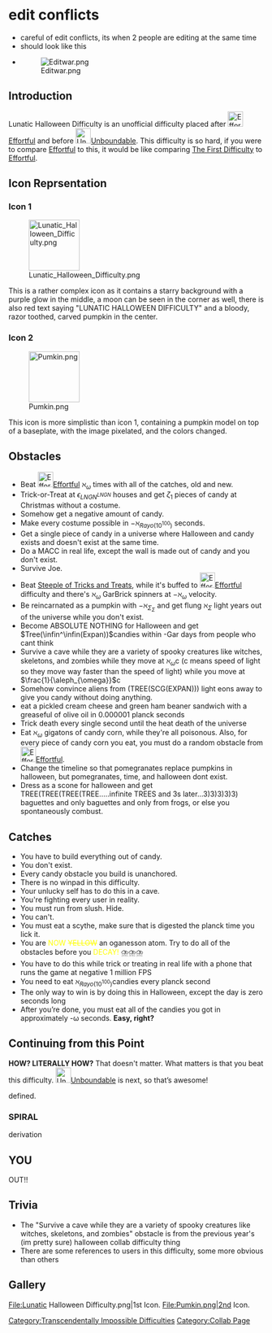 =edit conflicts=
*careful of edit conflicts, its when 2 people are editing at the same time
*should look like this
*[[File:Editwar.png]]

{{EventDifficulty}}{{Collaboration}}{{Transcendentally Impossible}}{{NewDifficultyInfobox|image1=<gallery>Pumkin.png|Icon 2
Lunatic Halloween Difficulty.png|Icon 1</gallery>|caption1=mohste ejee eyekon evher|class=20|rating=246.33<u>033</u>|type=truly the event difficulty of all time|previous=[[File:Effortful.png|frameless|30x30px]][[Effortful]]|next=[[File:Unbounded.jpg|frameless|30x30px]][[Unboundable]]|alt_next=|main_difficulty=[[File:Effortful.png|frameless|30x30px]][[Effortful]]|official_music(s)=[https://www.youtube.com/watch?v=F_TV4vZRSE8 Lchavasse - Lunar Abyss]|creator(s)=multiple|previous_class(es)=19, 18, 22}}

==Introduction==
Lunatic Halloween Difficulty is an unofficial difficulty placed after [[File:Effortful.png|frameless|30x30px]][[Effortful]] and before [[File:Unbounded.jpg|frameless|30x30px]][[Unboundable]]. This difficulty is so hard, if you were to compare [[Effortful]] to this, it would be like comparing [[The First Difficulty]] to [[Effortful]].

== Icon Reprsentation ==

=== Icon 1 ===
[[File:Lunatic Halloween Difficulty.png|100x100px]]

This is a rather complex icon as it contains a starry background with a purple glow in the middle, a moon can be seen in the corner as well, there is also red text saying "LUNATIC HALLOWEEN DIFFICULTY" and a bloody, razor toothed, carved pumpkin in the center.

=== Icon 2 ===
[[File:Pumkin.png|100x100px]]

This icon is more simplistic than icon 1, containing a pumpkin model on top of a baseplate, with the image pixelated, and the colors changed.

== Obstacles ==
* Beat [[File:Effortful.png|frameless|30x30px]][[Effortful]] <math>\aleph_{\omega}</math> times with all of the catches, old and new.
* Trick-or-Treat at <math>\epsilon_{LNGN^{LNGN}}</math> houses and get <math>\zeta_1</math> pieces of candy at Christmas without a costume.
* Somehow get a negative amount of candy.
* Make every costume possible in <math>-\aleph_{Rayo(10^{100})}</math> seconds.
* Get a single piece of candy in a universe where Halloween and candy exists and doesn't exist at the same time.
* Do a MACC in real life, except the wall is made out of candy and you don't exist.
* Survive Joe.
* Beat [[w:c:jtoh:Steeple of Tricks and Treats|Steeple of Tricks and Treats]], while it's buffed to [[File:Effortful.png|frameless|30x30px]][[Effortful]] difficulty and there's <math>\aleph_{\omega}</math> GarBrick spinners at <math>-\aleph_{\omega}</math> velocity.
* Be reincarnated as a pumpkin with <math>-\aleph_{\Sigma_{\Sigma}}</math> and get flung <math>\aleph_{\Sigma}</math> light years out of the universe while you don't exist.
* Become ABSOLUTE NOTHING for Halloween and get <math>Tree(\infin^\infin(Expan))</math>candies within -Gar days from people who cant think
* Survive a cave while they are a variety of spooky creatures like witches, skeletons, and zombies while they move at <math>\aleph_{\omega}</math>c (c means speed of light so they move way faster than the speed of light) while you move at <math>\frac{1}{\aleph_{\omega}}</math>c
* Somehow convince aliens from (TREE(SCG(EXPAN))) light eons away to give you candy without doing anything.
* eat a pickled cream cheese and green ham beaner sandwich with a greaseful of olive oil in 0.000001 planck seconds
* Trick death every single second until the heat death of the universe
*Eat <math>\aleph_{\omega}</math> gigatons of candy corn, while they're all poisonous. Also, for every piece of candy corn you eat, you must do a random obstacle from [[File:Effortful.png|frameless|30x30px]][[Effortful]].
*Change the timeline so that pomegranates replace pumpkins in halloween, but pomegranates, time, and halloween dont exist.
*Dress as a scone for halloween and get TREE(TREE(TREE(TREE.....infinite TREES and 3s later...3)3)3)3)3) baguettes and only baguettes and only from frogs, or else you spontaneously combust.

==Catches==

* You have to build everything out of candy.
* You don't exist.
* Every candy obstacle you build is unanchored.
* There is no winpad in this difficulty.
* Your unlucky self has to do this in a cave.
* You're fighting every user in reality.
* You must run from slush. Hide.
* You can't.
* You must eat a scythe, make sure that is digested the planck time you lick it.
* You are <span style="color:yellow">NOW <s>YELLOW</s></span> an oganesson atom. Try to do all of the obstacles before you <span style="color:yellow">DECAY!</span> ⛈️⛈️⛈️
* You have to do this while trick or treating in real life with a phone that runs the game at negative 1 million FPS
* You need to eat <math>\aleph_{Rayo(10^{100})}</math>candies every planck second
* The only way to win is by doing this in Halloween, except the day is zero seconds long
* After you’re done, you must eat all of the candies you got in approximately -ω seconds. '''Easy, right?'''

==Continuing from this Point==
'''HOW? LITERALLY HOW?''' That doesn't matter. What matters is that you beat this difficulty. [[File:Unbounded.jpg|frameless|30x30px]][[Unboundable]] is next, so that’s awesome!


defined.

===SPIRAL ===
derivation

==YOU==
OUT!! 

==Trivia == 
*The "Survive a cave while they are a variety of spooky creatures like witches, skeletons, and zombies" obstacle is from the previous year's (im pretty sure) halloween collab difficulty thing
*There are some references to users in this difficulty, some more obvious than others

== Gallery ==
<gallery>
File:Lunatic Halloween Difficulty.png|1st Icon.
File:Pumkin.png|2nd Icon.
</gallery>
[[Category:Transcendentally Impossible Difficulties]]
[[Category:Collab Page]]